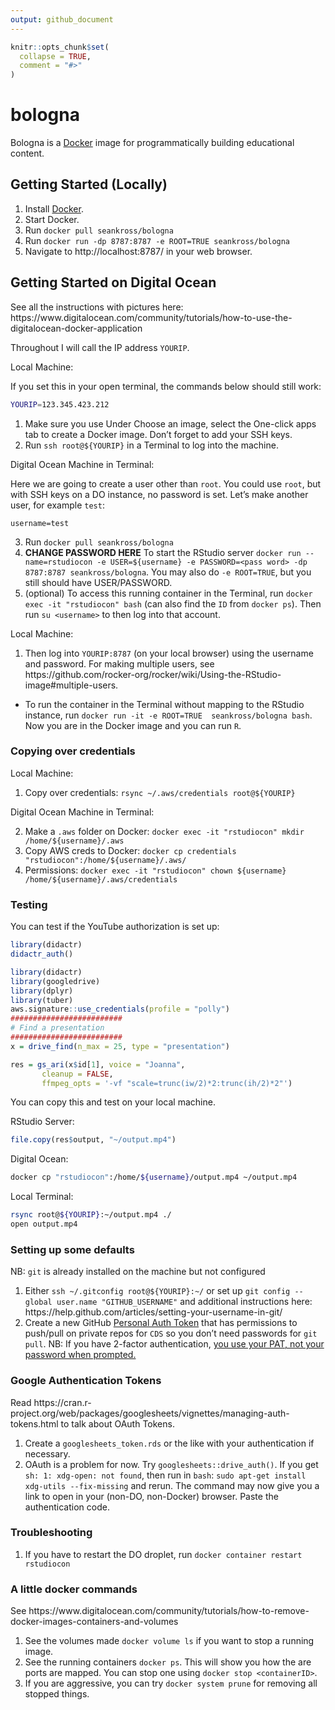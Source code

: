 ```yaml
---
output: github_document
---
```


<!-- README.md is generated from README.Rmd. Please edit that file -->

```r
knitr::opts_chunk$set(
  collapse = TRUE,
  comment = "#>"
)
```
# bologna

Bologna is a [Docker](https://www.docker.com/) image for programmatically
building educational content.



## Getting Started (Locally)

1. Install [Docker](https://docs.docker.com/install/).
2. Start Docker.
3. Run `docker pull seankross/bologna`
4. Run `docker run -dp 8787:8787 -e ROOT=TRUE seankross/bologna`
5. Navigate to http://localhost:8787/ in your web browser.


## Getting Started on Digital Ocean

See all the instructions with pictures here: https://www.digitalocean.com/community/tutorials/how-to-use-the-digitalocean-docker-application

Throughout I will call the IP address `YOURIP`.

Local Machine: 

If you set this in your open terminal, the commands below should still work:

```bash
YOURIP=123.345.423.212
```

1. Make sure you use Under Choose an image, select the One-click apps tab to create a Docker image.  Don't forget to add your SSH keys.
2. Run `ssh root@${YOURIP}` in a Terminal to log into the machine.


Digital Ocean Machine in Terminal:

Here we are going to create a user other than `root`. You could use `root`, but with SSH keys on a DO instance, no password is set.  Let's make another user, for example `test`:
```
username=test
```

3. Run `docker pull seankross/bologna`
5. **CHANGE PASSWORD HERE** To start the RStudio server `docker run --name=rstudiocon -e USER=${username} -e PASSWORD=<pass word> -dp 8787:8787 seankross/bologna`.  You may also do `-e ROOT=TRUE`, but you still should have USER/PASSWORD.  
5. (optional) To access this running container in the Terminal, run `docker exec -it "rstudiocon" bash` (can also find the `ID` from `docker ps`).  Then run `su <username>` to then log into that account.

Local Machine:

1.  Then log into `YOURIP:8787` (on your local browser) using the username and password. For making multiple users, see https://github.com/rocker-org/rocker/wiki/Using-the-RStudio-image#multiple-users.  

- To run the container in the Terminal without mapping to the RStudio instance, run `docker run -it -e ROOT=TRUE  seankross/bologna bash`.   Now you are in the Docker image and you can run `R`.

### Copying over credentials


Local Machine:

1. Copy over credentials: `rsync ~/.aws/credentials root@${YOURIP}`

Digital Ocean Machine in Terminal:

2. Make a `.aws` folder on Docker: 
`docker exec -it "rstudiocon" mkdir /home/${username}/.aws`
6. Copy AWS creds to Docker: `docker cp credentials "rstudiocon":/home/${username}/.aws/`
7. Permissions: `docker exec -it "rstudiocon" chown ${username} /home/${username}/.aws/credentials`
<!-- NB: `rstudio` user may be open to the whole internet if you don't use `USER` and `PASSWORD`. You can run `docker exec rstudiocon deluser rstudio` -->

### Testing

You can test if the YouTube authorization is set up:
```r
library(didactr)
didactr_auth()
```

```r
library(didactr)
library(googledrive)
library(dplyr)
library(tuber)
aws.signature::use_credentials(profile = "polly")
#########################
# Find a presentation
#########################
x = drive_find(n_max = 25, type = "presentation")
```

```r
res = gs_ari(x$id[1], voice = "Joanna", 
       cleanup = FALSE,
       ffmpeg_opts = '-vf "scale=trunc(iw/2)*2:trunc(ih/2)*2"')
```

You can copy this and test on your local machine.

RStudio Server:
```r
file.copy(res$output, "~/output.mp4")
```

Digital Ocean:

```bash
docker cp "rstudiocon":/home/${username}/output.mp4 ~/output.mp4
```

Local Terminal:

```bash
rsync root@${YOURIP}:~/output.mp4 ./
open output.mp4
```

### Setting up some defaults

NB: `git` is already installed on the machine but not configured

1.  Either `ssh ~/.gitconfig root@${YOURIP}:~/` or set up `git config --global user.name "GITHUB_USERNAME"` and additional instructions here: https://help.github.com/articles/setting-your-username-in-git/
2.  Create a new GitHub [Personal Auth Token](https://help.github.com/articles/creating-a-personal-access-token-for-the-command-line/) that has permissions to push/pull on private repos for `CDS` so you don't need passwords for `git pull`.
NB: If you have 2-factor authentication, [you use your PAT, not your password when prompted.](https://help.github.com/articles/creating-a-personal-access-token-for-the-command-line/#using-a-token-on-the-command-line)

### Google Authentication Tokens

Read https://cran.r-project.org/web/packages/googlesheets/vignettes/managing-auth-tokens.html to talk about OAuth Tokens.

1.  Create a `googlesheets_token.rds` or the like with your authentication if necessary.
2.  OAuth is a problem for now.  Try `googlesheets::drive_auth()`. If you get `sh: 1: xdg-open: not found`, then run in `bash`: `sudo apt-get install xdg-utils --fix-missing` and rerun.  The command may now give you a link to open in your (non-DO, non-Docker) browser.  Paste the authentication code.


### Troubleshooting

1.  If you have to restart the DO droplet, run `docker container restart rstudiocon`


### A little docker commands

See https://www.digitalocean.com/community/tutorials/how-to-remove-docker-images-containers-and-volumes

1. See the volumes made `docker volume ls` if you want to stop a running image.
2. See the running containers `docker ps`.  This will show you how the are ports are mapped.  You can stop one using `docker stop <containerID>`.
2. If you are aggressive, you can try `docker system prune` for removing all stopped things.

